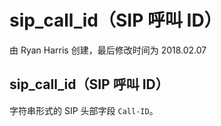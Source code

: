 # sip_call_id（SIP 呼叫 ID）

由 Ryan Harris 创建，最后修改时间为 2018.02.07

## sip_call_id（SIP 呼叫 ID）

字符串形式的 SIP 头部字段 `Call-ID`。